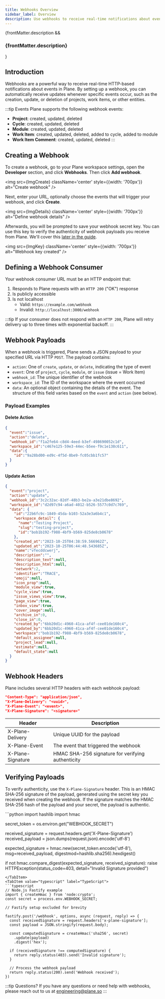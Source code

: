```yaml
---
title: Webhooks Overview
sidebar_label: Overview
description: Use webhooks to receive real-time notifications about events in Plane.
---
```


{frontMatter.description && <h3 className="description">{frontMatter.description}</h3>}

## Introduction

Webhooks are a powerful way to receive real-time HTTP-based notifications about events in Plane. By setting up a webhook, you can automatically receive updates whenever specific events occur, such as the creation, update, or deletion of projects, work items, or other entities.

:::tip Events
Plane supports the following webhook events:

- **Project**: created, updated, deleted
- **Cycle**: created, updated, deleted
- **Module**: created, updated, deleted
- **Work Item**: created, updated, deleted, added to cycle, added to module
- **Work Item Comment**: created, updated, deleted
:::

## Creating a Webhook

To create a webhook, go to your Plane workspace settings, open the **Developer** section, and click **Webhooks**. Then click **Add webhook**.


<img src={ImgCreate} className='center' style={{width: '700px'}} alt="Create webhook" />

Next, enter your URL, optionally choose the events that will trigger your webhook, and click **Create**.


<img src={ImgDetails} className='center' style={{width: '700px'}} alt="Define webhook details" />

Afterwards, you will be prompted to save your webhook secret key. You can use this key to verify the authenticity of webhook payloads you receive from Plane. We'll cover this [later in the guide](#verifying-payloads).


<img src={ImgKey} className='center' style={{width: '700px'}} alt="Webhook key created" />

## Defining a Webhook Consumer

Your webhook consumer URL must be an HTTP endpoint that:
1. Responds to Plane requests with an `HTTP 200` ("OK") response
2. Is publicly accessible
3. Is not localhost
    - Valid: `https://example.com/webhook`
    - Invalid: `http://localhost:3000/webhook`

:::tip
If your consumer does not respond with an `HTTP 200`, Plane will retry delivery up to three times with exponential backoff.
:::

## Webhook Payloads

When a webhook is triggered, Plane sends a JSON payload to your specified URL via HTTP `POST`. The payload contains:
- `action`: One of `create`, `update`, or `delete`, indicating the type of event
- `event`: One of `project`, `cycle`, `module`, or `issue` (issue = Work Item)
- `webhook_id`: The unique identifier of the webhook
- `workspace_id`: The ID of the workspace where the event occurred
- `data`: An optional object containing the details of the event. The structure of this field varies based on the `event` and `action` (see below).

### Payload Examples

#### Delete Action

```json
{
  "event":"issue",
  "action":"delete",
  "webhook_id":"f1a2fe64-c8d4-4eed-b3ef-498690052c1d",
  "workspace_id":"c467e125-59e3-44ec-b5ee-f9c1e138c611",
  "data":{
    "id":"9a28bd00-ed9c-4f5d-8be9-fc05cbb1fc57"
  }
}
```

#### Update Action

```json
{
  "event":"project",
  "action":"update",
  "webhook_id":"3c2c32ac-82df-48b3-be2a-a3e21dbe8692",
  "workspace_id":"d2d97c94-a6ad-4012-b526-5577c0d7c769",
  "data": {
    "id":"22b6fc9c-1849-45da-b103-52a3e3a6b4c1",
    "workspace_detail": {
      "name":"Testing Project",
      "slug":"testing-project",
      "id":"bob1b192-f988-4bf9-b569-825de8cb0678"
    },
    "created_at":"2023-10-25T04:38:59.566962Z",
    "updated_at":"2023-10-25T06:44:48.543685Z",
    "name":"vfecddcwerj",
    "description":"",
    "description_text":null,
    "description_html":null,
    "network":2,
    "identifier":"TRACE",
    "emoji":null,
    "icon_prop":null,
    "module_view":true,
    "cycle_view":true,
    "issue_views_view":true,
    "page_view":true,
    "inbox_view":true,
    "cover_image":null,
    "archive_in":0,
    "close_in":0,
    "created_by":"6bb20d1c-4960-41ca-af4f-cee01de160c4",
    "updated_by":"6bb20d1c-4960-41ca-af4f-cee01de160c4",
    "workspace":"bob1b192-f988-4bf9-b569-825de8cb0678",
    "default_assignee":null,
    "project_lead":null,
    "estimate":null,
    "default_state":null
  }
}
```

## Webhook Headers

Plane includes several HTTP headers with each webhook payload:

```json
"Content-Type": "application/json",
"X-Plane-Delivery": "<uuid>",
"X-Plane-Event": "<event>",
"X-Plane-Signature": "<signature>"
```

| Header            | Description                                        |
| ----------------- | -------------------------------------------------- |
| X-Plane-Delivery  | Unique UUID for the payload                        |
| X-Plane-Event     | The event that triggered the webhook               |
| X-Plane-Signature | HMAC SHA-256 signature for verifying authenticity  |

## Verifying Payloads

To verify authenticity, use the `X-Plane-Signature` header. This is an HMAC
SHA-256 signature of the payload, generated using the secret key you received
when creating the webhook. If the signature matches the HMAC SHA-256 hash of the
payload and your secret, the payload is authentic.


<Tabs queryString="lang" groupId="code-examples">
  <TabItem label="Python" value="python">
  ```python
  import hashlib
  import hmac

  secret_token = os.environ.get("WEBHOOK_SECRET")

  received_signature = request.headers.get('X-Plane-Signature')
  received_payload = json.dumps(request.json).encode('utf-8')

  expected_signature = hmac.new(secret_token.encode('utf-8'), msg=received_payload, digestmod=hashlib.sha256).hexdigest()

  if not hmac.compare_digest(expected_signature, received_signature):
    raise HTTPException(status_code=403, detail="Invalid Signature provided")
  ```
  </TabItem>
  <TabItem value="typescript" label="TypeScript">
  ```typescript
  // Node.js Fastify example
  import { createHmac } from 'node:crypto';
  const secret = process.env.WEBHOOK_SECRET;

  // Fastify setup excluded for brevity

  fastify.post('/webhook', options, async (request, reply) => {
    const receivedSignature = request.headers['x-plane-signature'];
    const payload = JSON.stringify(request.body);

    const computedSignature = createHmac('sha256', secret)
      .update(payload)
      .digest('hex');

    if (receivedSignature !== computedSignature) {
      return reply.status(403).send('Invalid signature');
    }

    // Process the webhook payload
    return reply.status(200).send('Webhook received');
  })
  ```
  </TabItem>
</Tabs>

:::tip Questions?
If you have any questions or need help with webhooks, please reach out to us at engineering@plane.so
:::
